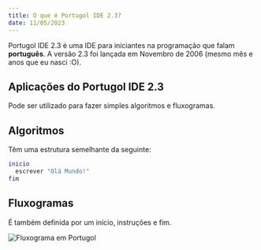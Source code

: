 ```yaml
---
title: O que é Portugol IDE 2.3?
date: 11/05/2023
---
```


Portugol IDE 2.3 é uma IDE para iniciantes na programação que falam **português**. A versão 2.3 foi lançada em Novembro de 2006 (mesmo mês e anos que eu nasci :O).

## Aplicações do Portugol IDE 2.3

Pode ser utilizado para fazer simples algoritmos e fluxogramas.

## Algoritmos

Têm uma estrutura semelhante da seguinte:

```lua
inicio
  escrever "Olá Mundo!"
fim
```

## Fluxogramas

É também definida por um início, instruções e fim.

![Fluxograma em Portugol](https://pap-website-1ptfv1snx-tellay.vercel.app/DocPortugolFluxograma.png)
